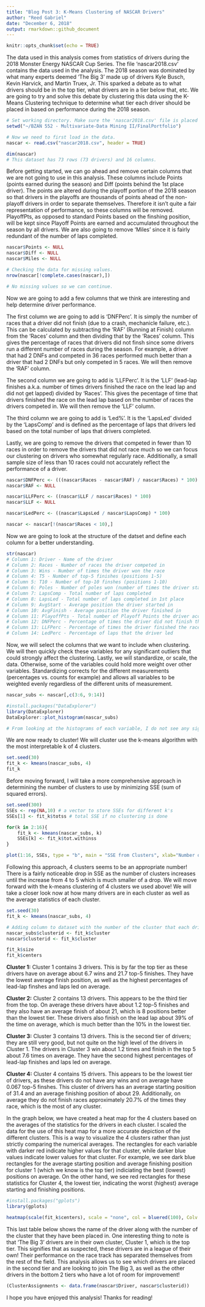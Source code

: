 ```yaml
---
title: "Blog Post 3: K-Means Clustering of NASCAR Drivers"
author: "Reed Gabriel"
date: "December 6, 2018"
output: rmarkdown::github_document
---
```


```r
knitr::opts_chunk$set(echo = TRUE)
```

The data used in this analysis comes from statistics of drivers during the 2018 Monster Energy NASCAR Cup Series. The file 'nascar2018.csv' contains the data used in the analysis. The 2018 season was dominated by what many experts deemed 'The Big 3' made up of drivers Kyle Busch, Kevin Harvick, and Martin Truex, Jr. This sparked a debate as to what drivers should be in the top tier, what drivers are in a tier below that, etc. We are going to try and solve this debate by clustering this data using the K-Means Clustering technique to determine what tier each driver should be placed in based on performance during the 2018 season.

```r
# Set working directory. Make sure the 'nascar2018.csv' file is placed in this location on your local system.
setwd("~/BZAN 552 - Multivariate-Data Mining II/FinalPortfolio")

# Now we need to first load in the data.
nascar <- read.csv("nascar2018.csv", header = TRUE)

dim(nascar)
# This dataset has 73 rows (73 drivers) and 16 columns.
```

Before getting started, we can go ahead and remove certain columns that we are not going to use in this analysis. These columns include Points (points earned during the season) and Diff (points behind the 1st place driver). The points are altered during the playoff portion of the 2018 season so that drivers in the playoffs are thousands of points ahead of the non-playoff drivers in order to separate themselves. Therefore it isn't quite a fair representation of performance, so these columns will be removed. PlayoffPts, as opposed to standard Points based on the finshing position, will be kept since Playoff Points are earned and accumulated throughout the season by all drivers. We are also going to remove 'Miles' since it is fairly redundant of the number of laps completed.

```r
nascar$Points <- NULL
nascar$Diff <- NULL
nascar$Miles <- NULL

# Checking the data for missing values.
nrow(nascar[!complete.cases(nascar),])

# No missing values so we can continue.
```

Now we are going to add a few columns that we think are interesting and help determine driver performance.

The first column we are going to add is 'DNFPerc'. It is simply the number of races that a driver did not finish (due to a crash, mechanicle failure, etc.). This can be calculated by subtracting the 'RAF' (Running at Finish) column from the 'Races' column and then dividing that by the 'Races' column. This gives the percentage of races that drivers did not finsh since some drivers run a different number of races during the season. For example, a driver that had 2 DNFs and competed in 36 races performed much better than a driver that had 2 DNFs but only competed in 5 races. We will then remove the 'RAF' column.

The second column we are going to add is 'LLFPerc'. It is the 'LLF' (lead-lap finishes a.k.a. number of times drivers finished the race on the lead lap and did not get lapped) divided by 'Races'. This gives the pecentage of time that drivers finished the race on the lead lap based on the number of races the drivers competed in. We will then remove the 'LLF' column.

The third column we are going to add is 'Led%'. It is the 'LapsLed' divided by the 'LapsComp' and is defined as the percentage of laps that drivers led based on the total number of laps that drivers completed.

Lastly, we are going to remove the drivers that competed in fewer than 10 races in order to remove the drivers that did not race much so we can focus our clustering on drivers who somewhat regularly race. Additionally, a small sample size of less than 10 races could not accurately reflect the performance of a driver.

```r
nascar$DNFPerc <- (((nascar$Races - nascar$RAF) / nascar$Races) * 100)
nascar$RAF <- NULL

nascar$LLFPerc <- ((nascar$LLF / nascar$Races) * 100)
nascar$LLF <- NULL

nascar$LedPerc <- ((nascar$LapsLed / nascar$LapsComp) * 100)

nascar <- nascar[!(nascar$Races < 10),]
```

Now we are going to look at the structure of the datset and define each column for a better understanding.

```r
str(nascar)
# Column 1: Driver - Name of the driver
# Column 2: Races - Number of races the driver competed in
# Column 3: Wins - Number of times the driver won the race
# Column 4: T5 - Number of top-5 finishes (positions 1-5)
# Column 5: T10 - Number of top-10 finshes (positions 1-10)
# Column 6: Poles - Number of poles won (number of times the driver started the race in the 1st position)
# Column 7: LapsComp - Total number of laps completed
# Column 8: LapsLed - Total number of laps completed in 1st place
# Column 9: AvgStart - Average position the driver started in
# Column 10: AvgFinish - Average position the driver finished in
# Column 11: PlayoffPts - Total number of Playoff Points the driver accumulated
# Column 12: DNFPerc - Percentage of times the driver did not finish the race
# Column 13: LLFPerc - Percentage of times the driver finished the race on the lead lap
# Column 14: LedPerc - Percentage of laps that the driver led
```

Now, we will select the columns that we want to include when clustering. We will then quickly check these variables for any significant outliers that could strongly affect the clustering. Lastly, we will standardize, or scale, the data. Otherwise, some of the variables could hold more weight over other variables. Standardizing corrects for the different measurements (percentages vs. counts for example) and allows all variables to be weighted evenly regardless of the different units of measurement.

```r
nascar_subs <- nascar[,c(3:6, 9:14)]

#install.packages("DataExplorer")
library(DataExplorer)
DataExplorer::plot_histogram(nascar_subs)

# From looking at the histograms of each variable, I do not see any significant outliers that could affect the analysis, so we can move forward with clustering.
```

We are now ready to cluster! We will cluster use the k-means algorithm with the most interpretable k of 4 clusters.

```r
set.seed(30)
fit_k <- kmeans(nascar_subs, 4)
fit_k
```

Before moving forward, I will take a more comprehensive approach in determining the number of clusters to use by minimizing SSE (sum of squared errors).

```r
set.seed(300)
SSEs <- rep(NA,10) # a vector to store SSEs for different k's
SSEs[1] <- fit_k$totss # total SSE if no clustering is done

for(k in 2:16){
    fit_k <- kmeans(nascar_subs, k)
    SSEs[k] <- fit_k$tot.withinss
}

plot(1:16, SSEs, type = "b", main = "SSE from Clusters", xlab="Number of Clusters")
```

Following this approach, 4 clusters seems to be an appropriate number! There is a fairly noticeable drop in SSE as the number of clusters increases until the increase from 4 to 5 which is much smaller of a drop. We will move forward with the k-means clustering of 4 clusters we used above! We will take a closer look now at how many drivers are in each cluster as well as the average statistics of each cluster.

```r
set.seed(30)
fit_k <- kmeans(nascar_subs, 4)

# Adding column to dataset with the number of the cluster that each driver is in.
nascar_subs$clusterid <- fit_k$cluster
nascar$clusterid <- fit_k$cluster

fit_k$size
fit_k$centers
```

**Cluster 1:** Cluster 1 contains 3 drivers. This is by far the top tier as these drivers have on average about 6.7 wins and 21.7 top-5 finishes. They have the lowest average finish position, as well as the highest percentages of lead-lap finshes and laps led on average.

**Cluster 2:** Cluster 2 contains 13 drivers. This appears to be the third tier from the top. On average these drivers have about 1.2 top-5 finishes and they also have an average finish of about 21, which is 8 positions better than the lowest tier. These drivers also finish on the lead lap about 39% of the time on average, which is much better than the 10% in the lowest tier.

**Cluster 3:** Cluster 3 contains 13 drivers. This is the second tier of drivers; they are still very good, but not quite on the high level of the drivers in Cluster 1. The drivers in Cluster 3 win about 1.2 times and finish in the top 5 about 7.6 times on average. They have the second highest percentages of lead-lap finishes and laps led on average.

**Cluster 4:** Cluster 4 contains 15 drivers. This appears to be the lowest tier of drivers, as these drivers do not have any wins and on average have 0.067 top-5 finshes. This cluster of drivers has an average starting position of 31.4 and an average finishing position of about 29. Additionally, on average they do not finish races approximately 20.7% of the times they race, which is the most of any cluster.

In the graph below, we have created a heat map for the 4 clusters based on the averages of the statistics for the drivers in each cluster. I scaled the data for the use of this heat map for a more accurate depiction of the different clusters. This is a way to visualize the 4 clusters rather than just strictly comparing the numerical averages. The rectangles for each variable with darker red indicate higher values for that cluster, while darker blue values indicate lower values for that cluster. For example, we see dark blue rectangles for the average starting position and average finishing position for cluster 1 (which we know is the top tier) indiciating the best (lowest) positions on average. On the other hand, we see red rectangles for these statistics for Cluster 4, the lowest tier, indicating the worst (highest) average starting and finishing positions.

```r
#install.packages("gplots")
library(gplots)

heatmap(scale(fit_k$centers), scale = "none", col = bluered(100), Colv = NA, Rowv = NA, main = "Heat Map of Driver Statistics", ylab = "Clusters")
```

This last table below shows the name of the driver along with the number of the cluster that they have been placed in. One interesting thing to note is that 'The Big 3' drivers are in their own cluster, Cluster 1, which is the top tier. This signifies that as suspected, these drivers are in a league of their own! Their performance on the race track has separated themselves from the rest of the field. This analysis allows us to see which drivers are placed in the second tier and are looking to join The Big 3, as well as the other drivers in the bottom 2 tiers who have a lot of room for improvement!

```r
(ClusterAssignments <- data.frame(nascar$Driver, nascar$clusterid))
```

I hope you have enjoyed this analysis! Thanks for reading!
